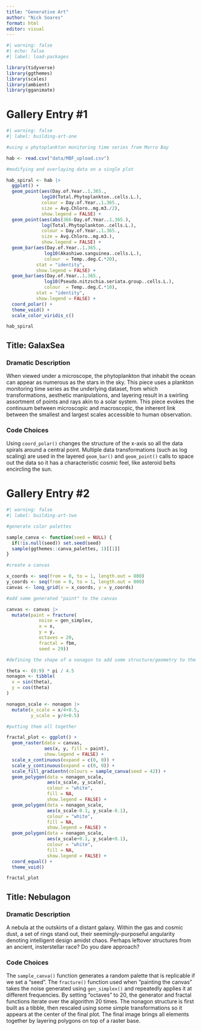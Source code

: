 ```yaml
---
title: "Generative Art"
author: "Nick Soares"
format: html
editor: visual
---
```


```r
#| warning: false
#| echo: false
#| label: load-packages

library(tidyverse)
library(ggthemes)
library(scales)
library(ambient)
library(gganimate)
```

# Gallery Entry #1

```r
#| warning: false
#| label: building-art-one

#using a phytoplankton monitoring time series from Morro Bay

hab <- read.csv("data/MBF_upload.csv")

#modifying and overlaying data on a single plot

hab_spiral <- hab |>
  ggplot() +
  geom_point(aes(Day.of.Year..1.365., 
             log10(Total.Phytoplankton..cells.L.), 
             colour = Day.of.Year..1.365., 
             size = Avg.Chloro..mg.m3./2),
             show.legend = FALSE) +
  geom_point(aes(abs(366-Day.of.Year..1.365.), 
             log(Total.Phytoplankton..cells.L.), 
             colour = Day.of.Year..1.365., 
             size = Avg.Chloro..mg.m3.),
             show.legend = FALSE) +
  geom_bar(aes(Day.of.Year..1.365., 
              log10(Akashiwo.sanguinea..cells.L.), 
              colour  = Temp..deg.C.*20),
           stat = "identity", 
           show.legend = FALSE) +
  geom_bar(aes(Day.of.Year..1.365., 
              log10(Pseudo.nitzschia.seriata.group..cells.L.), 
              colour  = Temp..deg.C.*10),
           stat = "identity", 
           show.legend = FALSE) +
  coord_polar() + 
  theme_void() +
  scale_color_viridis_c()

hab_spiral
```

## Title: GalaxSea

### Dramatic Description
When viewed under a microscope, the phytoplankton that inhabit the ocean can appear as numerous as the stars in the sky. This piece uses a plankton monitoring time series as the underlying dataset, from which transformations, aesthetic manipulations, and layering result in a swirling assortment of points and rays akin to a solar system. This piece evokes the continuum between microscopic and macroscopic, the inherent link between the smallest and largest scales accessible to human observation. 

### Code Choices
Using `coord_polar()` changes the structure of the x-axis so all the data spirals around a central point. Multiple data transformations (such as log scaling) are used in the layered `geom_bar()` and `geom_point()` calls to space out the data so it has a characteristic cosmic feel, like asteroid belts encircling the sun.  

# Gallery Entry #2

```r
#| warning: false
#| label: building-art-two

#generate color palettes

sample_canva <- function(seed = NULL) {
  if(!is.null(seed)) set.seed(seed)
  sample(ggthemes::canva_palettes, 1)[[1]]
}

#create a canvas

x_coords <- seq(from = 0, to = 1, length.out = 800)
y_coords <- seq(from = 0, to = 1, length.out = 800)
canvas <- long_grid(x = x_coords, y = y_coords) 

#add some generated "paint" to the canvas

canvas <- canvas |>
  mutate(paint = fracture(
            noise = gen_simplex,
            x = x,
            y = y,
            octaves = 20,
            fractal = fbm,
            seed = 29))

#defining the shape of a nonagon to add some structure/geometry to the fractal chaos

theta <- (0:9) * pi / 4.5
nonagon <- tibble(
  x = sin(theta),
  y = cos(theta)
)

nonagon_scale <- nonagon |>
  mutate(x_scale = x/4+0.5, 
         y_scale = y/4+0.5)

#putting them all together

fractal_plot <- ggplot() +
  geom_raster(data = canvas, 
              aes(x, y, fill = paint), 
              show.legend = FALSE) +
  scale_x_continuous(expand = c(0, 0)) +
  scale_y_continuous(expand = c(0, 0)) +
  scale_fill_gradientn(colours = sample_canva(seed = 42)) +
  geom_polygon(data = nonagon_scale,
               aes(x_scale, y_scale), 
               colour = "white", 
               fill = NA, 
               show.legend = FALSE) +
  geom_polygon(data = nonagon_scale,
               aes(x_scale-0.1, y_scale-0.1), 
               colour = "white", 
               fill = NA, 
               show.legend = FALSE) +
  geom_polygon(data = nonagon_scale,
               aes(x_scale+0.1, y_scale+0.1), 
               colour = "white", 
               fill = NA, 
               show.legend = FALSE) +
  coord_equal() + 
  theme_void()

fractal_plot
```

## Title: Nebulagon

### Dramatic Description
A nebula at the outskirts of a distant galaxy. Within the gas and cosmic dust, a set of rings stand out, their seemingly-purposeful angularity denoting intelligent design amidst chaos. Perhaps leftover structures from an ancient, insterstellar race? Do you dare approach?

### Code Choices
The `sample_canva()` function generates a random palette that is replicable if we set a "seed". The `fracture()` function used when "painting the canvas" takes the noise generated using `gen_simplex()` and repeatedly applies it at different frequencies. By setting "octaves" to 20, the generator and fractal functions iterate over the algorithm 20 times. The nonagon structure is first built as a tibble, then rescaled using some simple transformations so it appears at the center of the final plot. The final image brings all elements together by layering polygons on top of a raster base. 